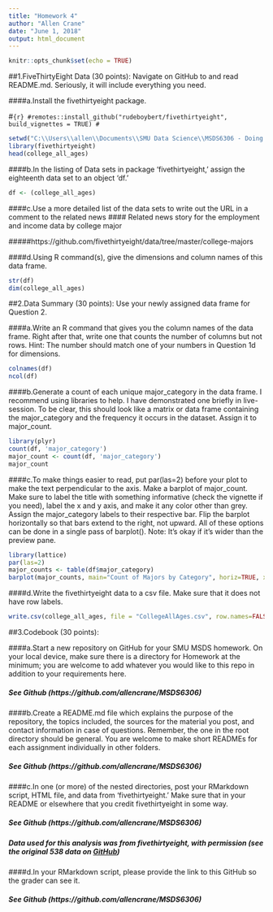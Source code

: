 ---
title: "Homework 4"
author: "Allen Crane"
date: "June 1, 2018"
output: html_document
---

```{r setup, include=FALSE}
knitr::opts_chunk$set(echo = TRUE)
```


##1.FiveThirtyEight Data (30 points): Navigate on GitHub to 	 and read README.md. Seriously, it will include everything you need. 

####a.Install the fivethirtyeight package.

#```{r}
#remotes::install_github("rudeboybert/fivethirtyeight", build_vignettes = TRUE)
#```

```{r}
setwd("C:\\Users\\allen\\Documents\\SMU Data Science\\MSDS6306 - Doing Data Science\\Lecture 4")
library(fivethirtyeight)
head(college_all_ages)
```

####b.In the listing of Data sets in package 'fivethirtyeight,' assign the eighteenth data set to an object 'df.'

```{r}
df <- (college_all_ages)
```

####c.Use a more detailed list of the data sets to write out the URL in a comment to the related news 
#### Related news story for the employment and income data by college major 

#####https://github.com/fivethirtyeight/data/tree/master/college-majors


####d.Using R command(s), give the dimensions and column names of this data frame.

```{r}
str(df)
dim(college_all_ages)
```

##2.Data Summary (30 points): Use your newly assigned data frame for Question 2. 

####a.Write an R command that gives you the column names of the data frame.  Right after that, write one that counts the number of columns but not rows.  Hint: The number should match one of your numbers in Question 1d for dimensions.

```{r}
colnames(df)
ncol(df)
```

####b.Generate a count of each unique major_category in the data frame.  I recommend using libraries to help.  I have demonstrated one briefly in live-session.  To be clear, this should look like a matrix or data frame containing the major_category and the frequency it occurs in the dataset.  Assign it to major_count.

```{r}
library(plyr)
count(df, 'major_category')
major_count <- count(df, 'major_category')
major_count
```

####c.To make things easier to read, put par(las=2) before your plot to make the text perpendicular to the axis.  Make a barplot of major_count.  Make sure to label the title with something informative (check the vignette if you need), label the x and y axis, and make it any color other than grey.  Assign the major_category labels to their respective bar.  Flip the barplot horizontally so that bars extend to the right, not upward.  All of these options can be done in a single pass of barplot(). Note: It's okay if it's wider than the preview pane.

```{r}
library(lattice)
par(las=2)
major_counts <- table(df$major_category)
barplot(major_counts, main="Count of Majors by Category", horiz=TRUE, xlab="Major", ylab="Frequency", col="darkblue")
```

####d.Write the fivethirtyeight data to a csv file.  Make sure that it does not have row labels.

```{r}
write.csv(college_all_ages, file = "CollegeAllAges.csv", row.names=FALSE)
```

##3.Codebook (30 points): 

####a.Start a new repository on GitHub for your SMU MSDS homework.  On your local device, make sure there is a directory for Homework at the minimum; you are welcome to add whatever you would like to this repo in addition to your requirements here.

##### See Github (https://github.com/allencrane/MSDS6306)

####b.Create a README.md file which explains the purpose of the repository, the topics included, the sources for the material you post, and contact information in case of questions. Remember, the one in the root directory should be general.  You are welcome to make short READMEs for each assignment individually in other folders.

##### See Github (https://github.com/allencrane/MSDS6306)

####c.In one (or more) of the nested directories, post your RMarkdown script, HTML file, and data from 'fivethirtyeight.'  Make sure that in your README or elsewhere that you credit fivethirtyeight in some way.

##### See Github (https://github.com/allencrane/MSDS6306)
##### Data used for this analysis was from fivethirtyeight, with permission (see the original 538 data on [GitHub](https://github.com/fivethirtyeight/data))

####d.In your RMarkdown script, please provide the link to this GitHub so the grader can see it.

##### See Github (https://github.com/allencrane/MSDS6306)